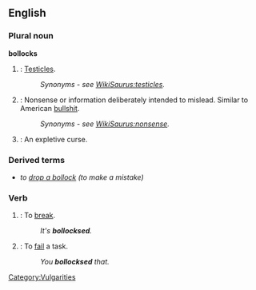 ==English==

===Plural noun===
'''bollocks'''
# {{UK}}: [[testicle|Testicles]].
#:''Synonyms - see [[WikiSaurus:testicles]].''
# {{UK}}: Nonsense or information deliberately intended to mislead.  Similar to American [[bullshit]].
#:''Synonyms - see [[WikiSaurus:nonsense]].''
# {{UK}}: An expletive curse.

<!-- move to [[Bollocks]] or [[bollocks]]
===Singular noun===
'''The Bollocks'''
#The best there is. Contracted form of "The Dog's Bollocks".
# An idiot, liar or stupid person (esp. used in Irish English). ["You bollocks."]-->
===Derived terms===
*''to [[drop a bollock]]'' ''(to make a mistake)''

===Verb===
{{en-infl-reg-sibilant|bollock|s||}}
# {{UK}}: To [[break]].
#:''It's '''bollocksed'''.''
# {{UK}}: To [[fail]] a task.
#:''You '''bollocksed''' that.''

[[Category:Vulgarities]]